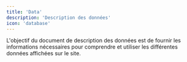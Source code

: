 ```yaml
---
title: 'Data'
description: 'Description des données'
icon: 'database'
---
```


L'objectif du document de description des données est de fournir les informations nécessaires pour comprendre et utiliser les différentes données affichées sur le site.

<AccordionGroup>
<ListedPrice />
<MarketPrice />
<PurchasePrice />
<Profit />
<SellingPrice />
</AccordionGroup>